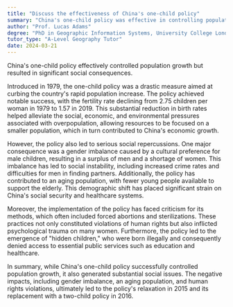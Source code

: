 ```yaml
---
title: "Discuss the effectiveness of China's one-child policy"
summary: "China's one-child policy was effective in controlling population growth but had significant social consequences."
author: "Prof. Lucas Adams"
degree: "PhD in Geographic Information Systems, University College London"
tutor_type: "A-Level Geography Tutor"
date: 2024-03-21
---
```


China's one-child policy effectively controlled population growth but resulted in significant social consequences.

Introduced in 1979, the one-child policy was a drastic measure aimed at curbing the country's rapid population increase. The policy achieved notable success, with the fertility rate declining from $2.75$ children per woman in $1979$ to $1.57$ in $2019$. This substantial reduction in birth rates helped alleviate the social, economic, and environmental pressures associated with overpopulation, allowing resources to be focused on a smaller population, which in turn contributed to China's economic growth.

However, the policy also led to serious social repercussions. One major consequence was a gender imbalance caused by a cultural preference for male children, resulting in a surplus of men and a shortage of women. This imbalance has led to social instability, including increased crime rates and difficulties for men in finding partners. Additionally, the policy has contributed to an aging population, with fewer young people available to support the elderly. This demographic shift has placed significant strain on China's social security and healthcare systems.

Moreover, the implementation of the policy has faced criticism for its methods, which often included forced abortions and sterilizations. These practices not only constituted violations of human rights but also inflicted psychological trauma on many women. Furthermore, the policy led to the emergence of "hidden children," who were born illegally and consequently denied access to essential public services such as education and healthcare.

In summary, while China's one-child policy successfully controlled population growth, it also generated substantial social issues. The negative impacts, including gender imbalance, an aging population, and human rights violations, ultimately led to the policy's relaxation in $2015$ and its replacement with a two-child policy in $2016$.
    